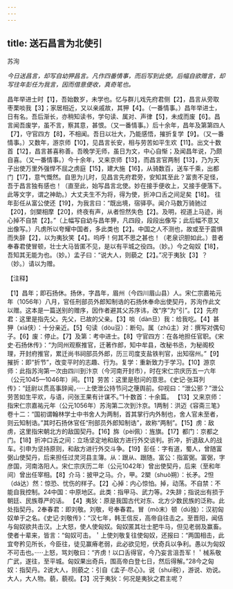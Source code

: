 ```yaml
---
---
---
```

title: 送石昌言为北使引
---



苏洵

*今日送昌言，却写自幼狎昌言。凡作四番情事，而后写到此使。后幅自欲赠言，却写往年彭任为我言，因而借意便收，真奇笔也。*

昌年举进士时【1】，吾始数岁，未学也。忆与群儿戏先府君侧【2】，昌言从旁取枣栗啖我【3】；家居相近，又以亲戚故，其狎【4】。（一番情事。）昌年举进士，日有名。吾后渐长，亦稍知读书，学句读、属对、声律【5】，未成而废【6】。昌言闻吾废学，虽不言，察其意，甚恨。（又一番情事。）后十余年，昌年及第第四人【7】，守官四方【8】，不相闻。吾日以壮大，乃能感悟，摧折复学【9】。（又一番情事。）又数年，游京师【10】，见昌言长安，相与劳苦如平生欢【11】。出文十数首【12】，昌言甚喜称善。吾晚学无师，虽日为文，中心自惭；及闻昌年说，乃颇自喜。（又一番情事。）今十余年，又来京师【13】，而昌言官两制【13】，乃为天子出使万里外强悍不屈之虏庭【15】，建大施【16】，从骑数百，送车千乘，出都门【17】，意气慨然。自思为儿时，见昌言先府君旁，安知其至此？富贵不足怪，吾于昌言独有感也！（直至此，始写昌言北使。妙在接手便收上，又接手便落下。此等文字，谓之神助。）大丈夫生不为将，得为使，折冲口舌之间足矣【18】。
往年彭任从富公使还【19】，为我言曰：“既出境，宿驿亭。闻介马数万骑驰过【20】，剑槊相摩【20】，终夜有声，从者怛然失色【2】。及明，视道上马迹，尚心掉不自禁【2】。”（上幅写自幼与昌年狎，凡四段，段段出像写；此后幅不意又出像写。）凡虏所以夸耀中国者，多此类也【2】。中国之人不测也，故或至于震惧而失辞【2】，以为夷狄笑【4】。呜呼！何其不思之甚也！（老泉识胆如此。）昔者奉春君使冒顿，壮士大马皆匿不见，是以有平城之役四。（妙。）今之匈奴【18】，吾知其无能为也。（妙。）孟子曰：“说大人，则藐之【2】。”况于夷狄【3】？（妙。）请以为赠。

【注释】

【1】昌年；即石扬休。扬休，字昌年，眉州（今四川眉山县）人。宋仁宗嘉祐元年（1056年）八月，官任刑部员外郎知制诰的石扬休奉命出使契丹，苏洵作此文以赠。这本是一篇送别的赠序，因作者避其父苏序讳，改“序”为“引”。【2】先府君：这里是指先父。先父，已故的父亲。【3】啖（dàn旦）我：给我吃。【4】甚狎（xiá侠）：十分亲近。【5】句读（dòu豆）：断句。属（zhǔ主）对：撰写对偶句子。【6】废：停止。【7】及第：考中进士。【8】守官四方：在各地担任官职。《宋史·石扬休传》：“为同州观察推官，迁著作郎，知中牟县，改秘书丞，为秘阁校理，开封府推官，累迁尚书祠部员外郎，历三司度支盐铁判官，出知宿州。”【9】摧折：即“折节”，改变平时的志趣、行为。复学：重新致力于学习。【10】游京师：此指苏洵第一次由四川到汴京（今河南开封市），时在宋仁宗庆历五一六年（公元1045—1046年）间。【11】劳苦：这里是慰问的意思。《史记·张耳列传》：“廷尉以贯高事辞闻，·····上使泄公持节问之箯舆前。仰视曰：“泄公邪？”泄公劳苦如生平欢，与语，问张王果有计谋不。”1十数首：十余篇。
【13】又来京师：指宋仁宗嘉祐元年（公元1056年）苏洵第二次到汴京。1两制：洪迈《容斋三笔》卷十二：“国初谓翰林学士中书舍人为两制，首其掌行内外制也，舍人官未至者，则云知制诰。”其时石扬休官任“刑部员外郎知制诰”，故称“两制”。【15】虏：敌虏，这里指宋朝北方的敌国契丹。【16】旆（pèi佩）：旌旗。【17】都门：京都之门。【18】折冲口舌之间：立场坚定地和敌方进行外交谈判。折冲，折退敌人的战车。引申为坚持原则，和敌方进行外交斗争。【19】彭任：字有道，蜀人，曾随富弼山使契丹，后来担任过灵河县主簿。从：跟从、跟随。富公：指富弼。富弼，字彦国，河南洛阳人。宋仁宗庆历二年（公元1042年）曾出使契丹，后来（至和年间）曾出任宰相。【8】介马：披甲之马。介，甲。2槊（shuò朔）：长矛。2怛（dá达）然：惊恐、忧伤的样子。【2】心掉：内心惊怕。掉，动荡。不自禁：不能自我控制。24中国：中原地区。此类：指甲马、武力等。2失辞；指说出有损于朝廷、民族尊严的话。
【4】夷狄：原是我国古代对东、北方少数民族的泛称。此处指契丹。2奉春君：即刘敬。刘敬，号奉春君。冒（mò末）顿（dú独）：汉初匈奴单于之名。《史记·刘敬传》：“汉七年，韩王信反，高帝自往击之。至晋阳，闻佶与匈奴欲共击汉。上大怒，使人使匈奴。匈奴匿其壮士肥牛马，但见老弱及赢畜。使者十辈来，皆言：“匈奴可击。＇上使刘敬复往使匈奴，还报曰：“两国相击，此宜夸矜见所长，今臣往，徒见赢瘠老弱，此必欲见短，伏奇兵以争利。愚以为匈奴不可击也。·····上怒，骂刘敬曰：“齐虏！以口舌得官，今乃妄言沮吾军！＇械系敬广武，遂往，至平城。匈奴果出奇兵，围高帝白登七日，然后得解。”28今之匈奴：指契丹。2说大人，则藐之：引自《孟子·尽心》。说（shuì税），游说、劝说。大人，大人物。藐，藐视。【3】况于夷狄：何况是夷狄之君主呢？